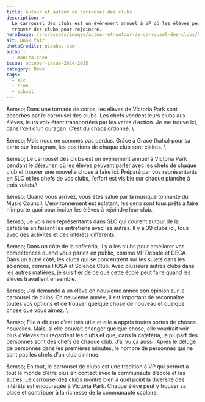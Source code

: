 ```yaml
---
title: Autour et autour de carrousel des clubs
description: >-
  Le carrousel des clubs est un évènement annuel à VP où les élèves peuvent
  trouver des clubs pour rejoindre.
heroImage: /src/assets/images/autour-et-autour-de-carrousel-des-clubs/heroImage.jpg
alt: Book fair
photoCredits: pixabay.com
author:
  - monica-chen
issue: october-issue-2024-2025
category: News
tags:
  - slc
  - club
  - school
---
```

\&emsp; Dans une tornade de corps, les élèves de Victoria Park sont absorbés par le carrousel des clubs. Les chefs vendent leurs clubs aux élèves, leurs voix étant transportées par les vents d’action. Je me trouve ici, dans l'œil d'un ouragan. C’est du chaos ordonné. \


\&emsp; Mais nous ne sommes pas perdus. Grâce à Grace (haha) pour sa carte sur Instagram, les positions de chaque club sont claires. \


\&emsp; Le carrousel des clubs est un événement annuel à Victoria Park pendant le déjeuner, où les élèves peuvent parler avec les chefs de chaque club et trouver une nouvelle chose à faire ici. Préparé par vos représentants en SLC et les chefs de vos clubs, l’effort est visible sur chaque planche à trois volets.\


\&emsp; Quand vous arrivez, vous êtes salué par la musique tonnante du Music Council. L'environnement est éclatant, les gens sont tous prêts à faire n’importe quoi pour inciter les élèves à rejoindre leur club. 



\&emsp; Je vois nos représentants dans SLC qui courent autour de la cafétéria en faisant les entretiens avec les autres. Il y a 39 clubs ici, tous avec des activités et des intérêts différents. 



\&emsp; Dans un côté de la cafétéria, il y a les clubs pour améliorer vos compétences quand vous parlez en public, comme VP Debate et DECA. Dans un autre côté, les clubs qui se concentrent sur les sujets dans les sciences, comme HOSA et Science Club. Avec plusieurs autres clubs dans les autres matières, je suis fier de ce que cette école peut faire quand les élèves travaillent ensemble. 



\&emsp; J’ai demandé à un élève en neuvième année son opinion sur le carrousel de clubs. En neuvième année, il est important de reconnaître toutes vos options et de trouver quelque chose de nouveau et quelque chose que vous aimez. \


\&emsp; Elle a dit que c’est très utile et elle a appris toutes sortes de choses nouvelles. Mais, si elle pouvait changer quelque chose, elle voudrait voir plus d’élèves qui regardent les clubs et que, dans la cafétéria, la plupart des personnes sont des chefs de chaque club. J’ai vu ça aussi. Après le déluge de personnes dans les premières minutes, le nombre de personnes qui ne sont pas les chefs d’un club diminue. 



\&emsp; En tout, le carrousel de clubs est une tradition à VP qui permet à tout le monde d’être plus en contact avec la communauté d’école et les autres. Le carrousel des clubs montre bien à quel point la diversité des intérêts est encouragée à Victoria Park. Chaque élève peut y trouver sa place et contribuer à la richesse de la communauté scolaire. 
